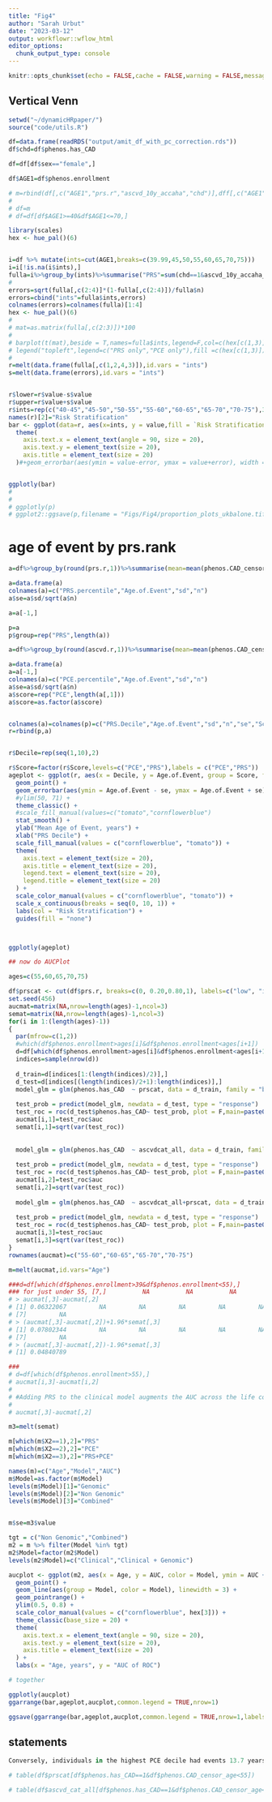 ```yaml
---
title: "Fig4"
author: "Sarah Urbut"
date: "2023-03-12"
output: workflowr::wflow_html
editor_options:
  chunk_output_type: console
---
```


```r
knitr::opts_chunk$set(echo = FALSE,cache = FALSE,warning = FALSE,message = FALSE,fig.path = "./Figs/")

```

## Vertical Venn

```r
setwd("~/dynamicHRpaper/")
source("code/utils.R")

df=data.frame(readRDS("output/amit_df_with_pc_correction.rds"))
df$chd=df$phenos.has_CAD

df=df[df$sex=="female",]

df$AGE1=df$phenos.enrollment

# m=rbind(df[,c("AGE1","prs.r","ascvd_10y_accaha","chd")],dff[,c("AGE1","prs.r","ascvd_10y_accaha","chd")])
# 
# df=m
# df=df[df$AGE1>=40&df$AGE1<=70,]

library(scales)
hex <- hue_pal()(6)


i=df %>% mutate(ints=cut(AGE1,breaks=c(39.99,45,50,55,60,65,70,75)))
i=i[!is.na(i$ints),]
fulla=i%>%group_by(ints)%>%summarise("PRS"=sum(chd==1&ascvd_10y_accaha_all<7.5&prs.r>0.80)/sum(chd==1),"PCE"=sum(chd==1&ascvd_10y_accaha_all>7.5&prs.r<0.80)/sum(chd==1),"Both"=sum(chd==1&ascvd_10y_accaha_all>7.5&prs.r>0.80)/sum(chd==1),"n"=length(ints))
# 
errors=sqrt(fulla[,c(2:4)]*(1-fulla[,c(2:4)])/fulla$n)
errors=cbind("ints"=fulla$ints,errors)
colnames(errors)=colnames(fulla)[1:4]
hex <- hue_pal()(6)
# 
# mat=as.matrix(fulla[,c(2:3)])*100
# 
# barplot(t(mat),beside = T,names=fulla$ints,legend=F,col=c(hex[c(1,3)]),main="FHS+UKB Incident Cases Correctly Predicted",ylab="Proportion of Incident Cases Correctly Predicted",las=2)
# legend("topleft",legend=c("PRS only","PCE only"),fill =c(hex[c(1,3)]))
# 
r=melt(data.frame(fulla[,c(1,2,4,3)]),id.vars = "ints")
s=melt(data.frame(errors),id.vars = "ints")


r$lower=r$value-s$value
r$upper=r$value+s$value
r$ints=rep(c("40-45","45-50","50-55","55-60","60-65","65-70","70-75"),3)
names(r)[2]="Risk Stratification"
bar <- ggplot(data=r, aes(x=ints, y = value,fill = `Risk Stratification`)) + geom_bar(stat="identity") +labs(y = "Proportion of Incident Cases Predicted",x="Age,years")+scale_fill_manual(values=c("tomato",hex[3],"cornflowerblue"),labels=c("Genomic","Genomic and Clinical","Clinical"))+theme_classic(base_size =20 )+
  theme(
    axis.text.x = element_text(angle = 90, size = 20),
    axis.text.y = element_text(size = 20),
    axis.title = element_text(size = 20)
  )#+geom_errorbar(aes(ymin = value-error, ymax = value+error), width = 0.3, position = "identity")


ggplotly(bar)
# 
# 
# ggplotly(p)
# ggplot2::ggsave(p,filename = "Figs/Fig4/proportion_plots_ukbalone.tiff",dpi = 300,height = 5,width = 8)

```
# age of event by prs.rank

```r

a=df%>%group_by(round(prs.r,1))%>%summarise(mean=mean(phenos.CAD_censor_age[phenos.has_CAD==1]),sd=sd(phenos.CAD_censor_age[phenos.has_CAD==1]),n=sum(phenos.has_CAD==1))

a=data.frame(a)
colnames(a)=c("PRS.percentile","Age.of.Event","sd","n")
a$se=a$sd/sqrt(a$n)

a=a[-1,]

p=a
p$group=rep("PRS",length(a))

a=df%>%group_by(round(ascvd.r,1))%>%summarise(mean=mean(phenos.CAD_censor_age[phenos.has_CAD==1]),sd=sd(phenos.CAD_censor_age[phenos.has_CAD==1]),n=sum(phenos.has_CAD==1))

a=data.frame(a)
a=a[-1,]
colnames(a)=c("PCE.percentile","Age.of.Event","sd","n")
a$se=a$sd/sqrt(a$n)
a$score=rep("PCE",length(a[,1]))
a$score=as.factor(a$score)


colnames(a)=colnames(p)=c("PRS.Decile","Age.of.Event","sd","n","se","Score")
r=rbind(p,a)


r$Decile=rep(seq(1,10),2)

r$Score=factor(r$Score,levels=c("PCE","PRS"),labels = c("PCE","PRS"))
ageplot <- ggplot(r, aes(x = Decile, y = Age.of.Event, group = Score, fill = Score, col = Score)) + 
  geom_point() +
  geom_errorbar(aes(ymin = Age.of.Event - se, ymax = Age.of.Event + se), width = 0.02) +
  #ylim(50, 71) +
  theme_classic() +
  #scale_fill_manual(values=c("tomato","cornflowerblue")
  stat_smooth() +
  ylab("Mean Age of Event, years") +
  xlab("PRS Decile") +
  scale_fill_manual(values = c("cornflowerblue", "tomato")) +
  theme(
    axis.text = element_text(size = 20),
    axis.title = element_text(size = 20),
    legend.text = element_text(size = 20),
    legend.title = element_text(size = 20)
  ) +
  scale_color_manual(values = c("cornflowerblue", "tomato")) +
  scale_x_continuous(breaks = seq(0, 10, 1)) +
  labs(col = "Risk Stratification") +
  guides(fill = "none")



ggplotly(ageplot)
```


```r
## now do AUCPlot

ages=c(55,60,65,70,75)

df$prscat <- cut(df$prs.r, breaks=c(0, 0.20,0.80,1), labels=c("low", "intermediate","high"))
set.seed(456)
aucmat=matrix(NA,nrow=length(ages)-1,ncol=3)
semat=matrix(NA,nrow=length(ages)-1,ncol=3)
for(i in 1:(length(ages)-1))
{
  par(mfrow=c(1,2))
  #which(df$phenos.enrollment>ages[i]&df$phenos.enrollment<ages[i+1])
  d=df[which(df$phenos.enrollment>ages[i]&df$phenos.enrollment<ages[i+1]),]
  indices=sample(nrow(d))
  
  d_train=d[indices[1:(length(indices)/2)],]
  d_test=d[indices[(length(indices)/2+1):length(indices)],]
  model_glm = glm(phenos.has_CAD  ~ prscat, data = d_train, family = "binomial")
  
  test_prob = predict(model_glm, newdata = d_test, type = "response")
  test_roc = roc(d_test$phenos.has_CAD~ test_prob, plot = F,main=paste0("PRS,age",ages[i],"to",ages[i+1]))
  aucmat[i,1]=test_roc$auc
  semat[i,1]=sqrt(var(test_roc))
  
  
  model_glm = glm(phenos.has_CAD  ~ ascvdcat_all, data = d_train, family = "binomial")
  
  test_prob = predict(model_glm, newdata = d_test, type = "response")
  test_roc = roc(d_test$phenos.has_CAD~ test_prob, plot = F,main=paste0("PCE,age",ages[i],"to",ages[i+1]))
  aucmat[i,2]=test_roc$auc
  semat[i,2]=sqrt(var(test_roc))
  
  model_glm = glm(phenos.has_CAD  ~ ascvdcat_all+prscat, data = d_train, family = "binomial")
  
  test_prob = predict(model_glm, newdata = d_test, type = "response")
  test_roc = roc(d_test$phenos.has_CAD~ test_prob, plot = F,main=paste0("PCE+PRS,age",ages[i],"to",ages[i+1]))
  aucmat[i,3]=test_roc$auc
  semat[i,3]=sqrt(var(test_roc))
}
rownames(aucmat)=c("55-60","60-65","65-70","70-75")

m=melt(aucmat,id.vars="Age")

###d=df[which(df$phenos.enrollment>39&df$phenos.enrollment<55),]
### for just under 55, [7,]          NA          NA          NA
# > aucmat[,3]-aucmat[,2]
# [1] 0.06322067         NA         NA         NA         NA         NA
# [7]         NA
# > (aucmat[,3]-aucmat[,2])+1.96*semat[,3]
# [1] 0.07802344         NA         NA         NA         NA         NA
# [7]         NA
# > (aucmat[,3]-aucmat[,2])-1.96*semat[,3]
# [1] 0.04840789 

###
# d=df[which(df$phenos.enrollment>55),]
# aucmat[i,3]-aucmat[i,2]
# 
# #Adding PRS to the clinical model augments the AUC across the life course; however, the largest augmentation in discriminative capacity is observed at ages less than 55 years – the AUC is increased by nearly 10% in the 40-45 age group, XX% in the 45–50-year group and XX% in the 50-55 year age group (Figure 6).##
# 
# aucmat[,3]-aucmat[,2]

m3=melt(semat)

m[which(m$X2==1),2]="PRS"
m[which(m$X2==2),2]="PCE"
m[which(m$X2==3),2]="PRS+PCE"

names(m)=c("Age","Model","AUC")
m$Model=as.factor(m$Model)
levels(m$Model)[1]="Genomic"
levels(m$Model)[2]="Non Genomic"
levels(m$Model)[3]="Combined"


m$se=m3$value

```

```r
tgt = c("Non Genomic","Combined")
m2 = m %>% filter(Model %in% tgt)
m2$Model=factor(m2$Model)
levels(m2$Model)=c("Clinical","Clinical + Genomic")

aucplot <- ggplot(m2, aes(x = Age, y = AUC, color = Model, ymin = AUC + se, ymax = AUC - se)) +
  geom_point() +
  geom_line(aes(group = Model, color = Model), linewidth = 3) +
  geom_pointrange() +
  ylim(0.5, 0.8) +
  scale_color_manual(values = c("cornflowerblue", hex[3])) +
  theme_classic(base_size = 20) +
  theme(
    axis.text.x = element_text(angle = 90, size = 20),
    axis.text.y = element_text(size = 20),
    axis.title = element_text(size = 20)
  ) +
  labs(x = "Age, years", y = "AUC of ROC")

# together

ggplotly(aucplot)
ggarrange(bar,ageplot,aucplot,common.legend = TRUE,nrow=1)

ggsave(ggarrange(bar,ageplot,aucplot,common.legend = TRUE,nrow=1,labels = c("A","B","C")),file="figs/combined456_withPC_femaleonly.pdf",dpi = 600,width = 20,height = 10)
```

## statements
```r
Conversely, individuals in the highest PCE decile had events 13.7 years later in life than those of the lowest PCE (Figure 4B, Supplementary Table 9, Online Figure 8). Among individuals with CAD occurring <55 years, 427 (39.3%) had high PRS but only 32 (2.9%) had high PCE. 

# table(df$prscat[df$phenos.has_CAD==1&df$phenos.CAD_censor_age<55])

# table(df$ascvd_cat_all[df$phenos.has_CAD==1&df$phenos.CAD_censor_age<55])
```
